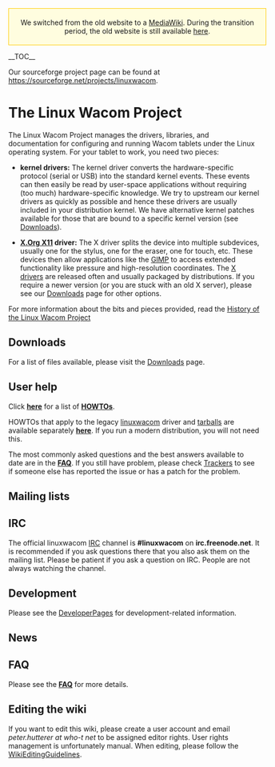 <div style="padding:5px; border:1px solid #ffcc00; text-align:center; background:#FFFDDF; width:100%; margin-bottom:.2em;">
We switched from the old website to a [http://www.mediawiki.org MediaWiki].
During the transition period, the old website is still available
[http://linuxwacom.sourceforge.net/index_old.php here].
</div>

__TOC__

Our sourceforge project page can be found at https://sourceforge.net/projects/linuxwacom.

= The Linux Wacom Project =

The Linux Wacom Project manages the drivers, libraries, and documentation for configuring and running Wacom tablets under the Linux operating system.
For your tablet to work, you need two pieces:
* '''kernel drivers:''' The kernel driver converts the hardware-specific protocol (serial or USB) into the standard kernel events. These events can then easily be read by user-space applications without requiring (too much) hardware-specific knowledge. We try to upstream our kernel drivers as quickly as possible and hence these drivers are usually included in your distribution kernel. We have alternative kernel patches available for those that are bound to a specific kernel version (see [[Downloads]]).

* '''[http://www.x.org X.Org X11] driver:''' The X driver splits the device into multiple subdevices, usually one for the stylus, one for the eraser, one for touch, etc. These devices then allow applications like the [http://www.gimp.org GIMP] to access extended functionality like pressure and high-resolution coordinates. The [[xf86-input-wacom | X drivers]] are released often and usually packaged by distributions. If you require a newer version (or you are stuck with an old X server), please see our [[Downloads]] page for other options.

For more information about the bits and pieces provided, read the [[History|History of the Linux Wacom Project]]

== Downloads ==
For a list of files available, please visit the [[Downloads]] page.

== User help ==
Click '''[[:Category:HOWTO|here]]''' for a list of '''[[:Category:HOWTO|HOWTOs]]'''.

HOWTOs that apply to the legacy [[linuxwacom]] driver and [http://sourceforge.net/projects/linuxwacom/files/ tarballs] are available separately '''[[:Category:Linuxwacom|here]]'''. If you run a modern distribution, you will not need this.

The most commonly asked questions and the best answers available to date are in the '''[[FAQ]]'''. If you still have problem, please check [http://sourceforge.net/tracker/?group_id=69596 Trackers] to see if someone else has reported the issue or has a patch for the problem.

== Mailing lists ==
{{:Mailing lists}}

== IRC ==
The official linuxwacom [[IRC]] channel is '''#linuxwacom''' on '''irc.freenode.net'''.  It is recommended if you ask questions there that you also ask them on the mailing list.  Please be patient if you ask a question on IRC.  People are not always watching the channel.

== Development ==
Please see the [[:Category:DeveloperPages|DeveloperPages]] for development-related information.

== News ==
{{:News}}

== FAQ ==
Please see the '''[[FAQ]]''' for more details.

== Editing the wiki ==
If you want to edit this wiki, please create a user account and email ''peter.hutterer at who-t net'' to be assigned editor rights. User rights management is unfortunately manual.
When editing, please follow the [[WikiEditingGuidelines]].